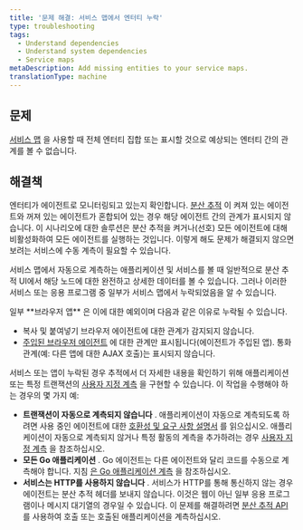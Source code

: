```yaml
---
title: '문제 해결: 서비스 맵에서 엔터티 누락'
type: troubleshooting
tags:
  - Understand dependencies
  - Understand system dependencies
  - Service maps
metaDescription: Add missing entities to your service maps.
translationType: machine
---
```


## 문제

[서비스 맵](/docs/understand-dependencies/understand-system-dependencies/service-maps/service-maps-new-relic-one) 을 사용할 때 전체 엔터티 집합 또는 표시할 것으로 예상되는 엔터티 간의 관계를 볼 수 없습니다.

## 해결책

엔터티가 에이전트로 모니터링되고 있는지 확인합니다. [분산 추적](/docs/apm/distributed-tracing/getting-started/introduction-distributed-tracing) 이 켜져 있는 에이전트와 꺼져 있는 에이전트가 혼합되어 있는 경우 해당 에이전트 간의 관계가 표시되지 않습니다. 이 시나리오에 대한 솔루션은 분산 추적을 켜거나(선호) 모든 에이전트에 대해 비활성화하여 모든 에이전트를 실행하는 것입니다. 이렇게 해도 문제가 해결되지 않으면 보려는 서비스에 수동 계측이 필요할 수 있습니다.

서비스 맵에서 자동으로 계측하는 애플리케이션 및 서비스를 볼 때 일반적으로 분산 추적 UI에서 해당 노드에 대한 완전하고 상세한 데이터를 볼 수 있습니다. 그러나 이러한 서비스 또는 응용 프로그램 중 일부가 서비스 맵에서 누락되었음을 알 수 있습니다.

<Callout variant="tip">
  일부 **브라우저 앱** 은 이에 대한 예외이며 다음과 같은 이유로 누락될 수 있습니다.

  * 복사 및 붙여넣기 브라우저 에이전트에 대한 관계가 감지되지 않습니다.
  * [주입된 브라우저 에이전트](/docs/browser/new-relic-browser/installation/install-new-relic-browser-agent#options) 에 대한 관계만 표시됩니다(에이전트가 주입된 앱). 통화 관계(예: 다른 앱에 대한 AJAX 호출)는 표시되지 않습니다.
</Callout>

서비스 또는 앱이 누락된 경우 추적에서 더 자세한 내용을 확인하기 위해 애플리케이션 또는 특정 트랜잭션의 [사용자 지정 계측](/docs/apm/distributed-tracing/enable-configure/enable-distributed-tracing#agent-apis) 을 구현할 수 있습니다. 이 작업을 수행해야 하는 경우의 몇 가지 예:

* **트랜잭션이 자동으로 계측되지 않습니다** . 애플리케이션이 자동으로 계측되도록 하려면 사용 중인 에이전트에 대한 [호환성 및 요구 사항 설명서](/docs/apm/new-relic-apm/getting-started/introduction-apm) 를 읽으십시오. 애플리케이션이 자동으로 계측되지 않거나 특정 활동의 계측을 추가하려는 경우 [사용자 지정 계측](/docs/agents/manage-apm-agents/agent-data/custom-instrumentation#implementing) 을 참조하십시오.
* **모든 Go 애플리케이션** . Go 에이전트는 다른 에이전트와 달리 코드를 수동으로 계측해야 합니다. 지침 [은 Go 애플리케이션 계측](/docs/agents/go-agent/instrumentation/instrument-go-transactions) 을 참조하십시오.
* **서비스는 HTTP를 사용하지 않습니다** . 서비스가 HTTP를 통해 통신하지 않는 경우 에이전트는 분산 추적 헤더를 보내지 않습니다. 이것은 웹이 아닌 일부 응용 프로그램이나 메시지 대기열의 경우일 수 있습니다. 이 문제를 해결하려면 [분산 추적 API](/docs/apm/distributed-tracing/enable-configure/enable-distributed-tracing#agent-apis) 를 사용하여 호출 또는 호출된 애플리케이션을 계측하십시오.